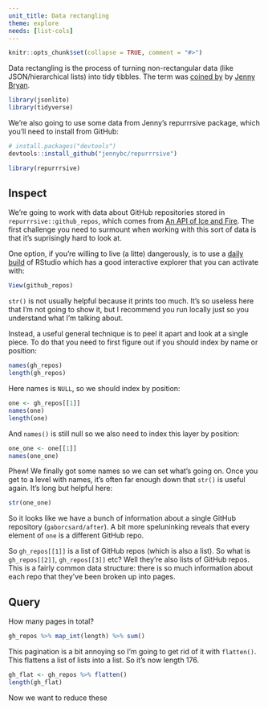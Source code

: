 ```yaml
---
unit_title: Data rectangling
theme: explore
needs: [list-cols]
---
```


```r
knitr::opts_chunk$set(collapse = TRUE, comment = "#>")
```

Data rectangling is the process of turning non-rectangular data (like JSON/hierarchical lists) into tidy tibbles. The term was [coined by](https://speakerdeck.com/jennybc/data-rectangling) by [Jenny Bryan](https://www.stat.ubc.ca/~jenny/).

```r
library(jsonlite)
library(tidyverse)
```

We're also going to use some data from Jenny's repurrrsive package, which you'll need to install from GitHub:

```r
# install.packages("devtools")
devtools::install_github("jennybc/repurrrsive")
```

```r
library(repurrrsive)
```


## Inspect

We're going to work with data about GitHub repositories stored in `repurrrsive::github_repos`, which comes from [An API of Ice and Fire](https://anapioficeandfire.com). The first challenge you need to surmount when working with this sort of data is that it's suprisingly hard to look at. 

One option, if you're willing to live (a litte) dangerously, is to use a [daily build](https://dailies.rstudio.com) of RStudio which has a good interactive explorer that you can activate with:

```r
View(github_repos)
```

`str()` is not usually helpful because it prints too much. It's so useless here that I'm not going to show it, but I recommend you run locally just so you understand what I'm talking about.

Instead, a useful general technique is to peel it apart and look at a single piece. To do that you need to first figure out if you should index by name or position:

```r
names(gh_repos)
length(gh_repos)
```

Here names is `NULL`, so we should index by position: 

```r
one <- gh_repos[[1]]
names(one)
length(one)
```

And `names()` is still null so we also need to index this layer by position:

```r
one_one <- one[[1]]
names(one_one)
```

Phew! We finally got some names so we can set what's going on. Once you get to a level with names, it's often far enough down that `str()` is useful again. It's long but helpful here:

```r
str(one_one)
```

So it looks like we have a bunch of information about a single GitHub repository (`gaborcsard/after`).  A bit more speluninking reveals that every element of `one` is a different GitHub repo.

So `gh_repos[[1]]` is a list of GitHub repos (which is also a list). So what is `gh_repos[[2]]`, `gh_repos[[3]]` etc? Well they're also lists of GitHub repos. This is a fairly common data structure: there is so much information about each repo that they've been broken up into pages. 

## Query

How many pages in total?

```r
gh_repos %>% map_int(length) %>% sum()
```

This pagination is a bit annoying so I'm going to get rid of it with `flatten()`. This flattens a list of lists into a list. So it's now length 176.

```r
gh_flat <- gh_repos %>% flatten()
length(gh_flat)
```

Now we want to reduce these 
